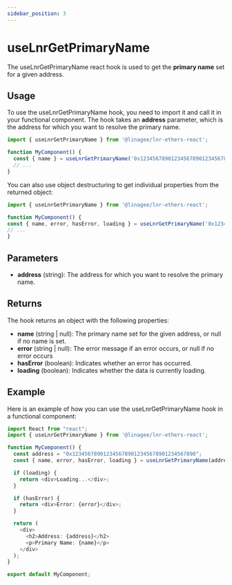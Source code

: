 ```yaml
---
sidebar_position: 3
---
```


# useLnrGetPrimaryName

The useLnrGetPrimaryName react hook is used to get the **primary name** set for a given address.

## Usage

To use the useLnrGetPrimaryName hook, you need to import it and call it in your functional component.
The hook takes an **address** parameter, which is the address for which you want to resolve the primary name.

```typescript jsx
import { useLnrGetPrimaryName } from '@linagee/lnr-ethers-react';

function MyComponent() {
  const { name } = useLnrGetPrimaryName('0x1234567890123456789012345678901234567890');
  // ...
}
```

You can also use object destructuring to get individual properties from the returned object:

```typescript jsx
import { useLnrGetPrimaryName } from '@linagee/lnr-ethers-react';

function MyComponent() {
const { name, error, hasError, loading } = useLnrGetPrimaryName('0x1234567890123456789012345678901234567890');
// ...
}
```

## Parameters

- **address** (string): The address for which you want to resolve the primary name.

## Returns

The hook returns an object with the following properties:

- **name** (string | null): The primary name set for the given address, or null if no name is set.
- **error** (string | null): The error message if an error occurs, or null if no error occurs
- **hasError** (boolean): Indicates whether an error has occurred.
- **loading** (boolean): Indicates whether the data is currently loading.

## Example

Here is an example of how you can use the useLnrGetPrimaryName hook in a functional component:

```typescript jsx
import React from "react";
import { useLnrGetPrimaryName } from '@linagee/lnr-ethers-react';

function MyComponent() {
  const address = "0x1234567890123456789012345678901234567890";
  const { name, error, hasError, loading } = useLnrGetPrimaryName(address);

  if (loading) {
    return <div>Loading...</div>;
  }

  if (hasError) {
    return <div>Error: {error}</div>;
  }

  return (
    <div>
      <h2>Address: {address}</h2>
      <p>Primary Name: {name}</p>
    </div>
  );
}

export default MyComponent;
```




